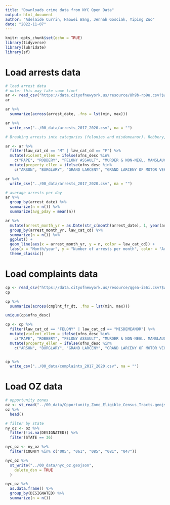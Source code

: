 ```yaml
---
title: "Downloads crime data from NYC Open Data"
output: html_document
author: "Adelaide Currin, Haowei Wang, Jennah Gosciak, Yiping Zuo"
date: "2022-11-07"
---
```


```r
knitr::opts_chunk$set(echo = TRUE)
library(tidyverse)
library(lubridate)
library(sf)
```

# Load arrests data

```r
# load arrest data
# note: this may take some time!
ar <- read_csv("https://data.cityofnewyork.us/resource/8h9b-rp9u.csv?$where=arrest_date>='2017-01-01'+AND+arrest_date<'2022-01-01'&$limit=10000000")
ar

ar %>%
  summarize(across(arrest_date, .fns = lst(min, max)))

ar %>%
  write_csv("../00_data/arrests_2017_2020.csv", na = "")
```

```r
# Breaking arrests into categories (felonies and misdemeanor). Robbery, assault, burglary, weapons, misdemeanor offenses (e.g., criminal mischief, fraud, gambling, loitering, petty theft, and larceny), other felonies (e.g., escape 3 and forgery), drugs (e.g., dangerous drugs), property (e.g., grand larceny, burglary, and burglary tools), and violent felonies (e.g., homicide, rape, robbery, arson, felony assault, and kidnapping). Then also https://www.criminaljustice.ny.gov/crimnet/ojsa/stats.htm

ar <- ar %>%
  filter(law_cat_cd == "M" | law_cat_cd == "F") %>%
  mutate(violent_ellen = ifelse(ofns_desc %in%
    c("RAPE", "ROBBERY", "FELONY ASSAULT", "MURDER & NON-NEGL. MANSLAUGHTER", "MURDER & NON-NEGL. MANSLAUGHTE", "HOMICIDE-NEGLIGENT-VEHICLE", "HOMICIDE-NEGLIGENT,UNCLASSIFIED"), 1, 0)) %>%
  mutate(property_ellen = ifelse(ofns_desc %in%
    c("ARSON", "BURGLARY", "GRAND LARCENY", "GRAND LARCENY OF MOTOR VEHICLE", "PETIT LARCENY", "THEFT-FRAUD"), 1, 0))

ar %>%
  write_csv("../00_data/arrests_2017_2020.csv", na = "")
```


```r
# average arrests per day
ar %>%
  group_by(arrest_date) %>%
  summarize(n = n()) %>%
  summarize(avg_pday = mean(n))

ar %>%
  mutate(arrest_month_yr = as.Date(str_c(month(arrest_date), 1, year(arrest_date), sep = "-"), "%m-%d-%Y")) %>%
  group_by(arrest_month_yr, law_cat_cd) %>%
  summarize(n = n()) %>%
  ggplot() +
  geom_line(aes(x = arrest_month_yr, y = n, color = law_cat_cd)) +
  labs(x = "Month/year", y = "Number of arrests per month", color = "Arrest type") +
  theme_classic()
```

# Load complaints data

```r
cp <- read_csv("https://data.cityofnewyork.us/resource/qgea-i56i.csv?$where=cmplnt_fr_dt>='2017-01-01'+AND+cmplnt_fr_dt<'2022-01-01'&$limit=10000000")
cp

cp %>%
  summarize(across(cmplnt_fr_dt, .fns = lst(min, max)))

unique(cp$ofns_desc)

cp <- cp %>%
  filter(law_cat_cd == "FELONY" | law_cat_cd == "MISDEMEANOR") %>%
  mutate(violent_ellen = ifelse(ofns_desc %in%
    c("RAPE", "ROBBERY", "FELONY ASSAULT", "MURDER & NON-NEGL. MANSLAUGHTER", "MURDER & NON-NEGL. MANSLAUGHTE", "HOMICIDE-NEGLIGENT-VEHICLE", "HOMICIDE-NEGLIGENT,UNCLASSIFIED"), 1, 0)) %>%
  mutate(property_ellen = ifelse(ofns_desc %in%
    c("ARSON", "BURGLARY", "GRAND LARCENY", "GRAND LARCENY OF MOTOR VEHICLE", "PETIT LARCENY", "THEFT-FRAUD"), 1, 0))


cp %>%
  write_csv("../00_data/complaints_2017_2020.csv", na = "")
```

# Load OZ data
```r
# opportunity zones
oz <- st_read("../00_data/Opportunity_Zone_Eligible_Census_Tracts.geojson")
oz %>%
  head()
```

```r
# filter by state
ny_oz <- oz %>%
  filter(!is.na(DESIGNATED)) %>%
  filter(STATE == 36)

nyc_oz <- ny_oz %>%
  filter(COUNTY %in% c("005", "061", "085", "081", "047"))

nyc_oz %>%
  st_write("../00_data/nyc_oz.geojson",
    delete_dsn = TRUE
  )

nyc_oz %>%
  as.data.frame() %>%
  group_by(DESIGNATED) %>%
  summarize(n = n())
```



